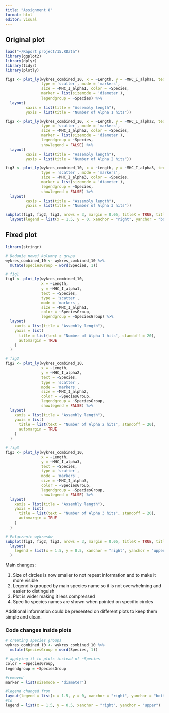```yaml
---
title: "Assignment 8"
format: html
editor: visual
---
```


## Original plot

```r
load("~/Raport project/15.RData")
library(ggplot2)
library(dplyr)
library(tidyr)
library(plotly)

fig1 <- plot_ly(wykres_combined_10, x = ~Length, y = ~MHC_I_alpha1, text = ~Species,
                type = 'scatter', mode = 'markers',
                size = ~MHC_I_alpha1, color = ~Species,
                marker = list(sizemode = 'diameter'),
                legendgroup = ~Species) %>%
  layout(
         xaxis = list(title = "Assembly length"),
         yaxis = list(title = "Number of Alpha 1 hits"))

fig2 <- plot_ly(wykres_combined_10, x = ~Length, y = ~MHC_I_alpha2, text = ~Species,
                type = 'scatter', mode = 'markers',
                size = ~MHC_I_alpha2, color = ~Species,
                marker = list(sizemode = 'diameter'),
                legendgroup = ~Species,
                showlegend = FALSE) %>%
  layout(
         xaxis = list(title = "Assembly length"),
         yaxis = list(title = "Number of Alpha 2 hits"))

fig3 <- plot_ly(wykres_combined_10, x = ~Length, y = ~MHC_I_alpha3, text = ~Species,
                type = 'scatter', mode = 'markers',
                size = ~MHC_I_alpha3, color = ~Species,
                marker = list(sizemode = 'diameter'),
                legendgroup = ~Species,
                showlegend = FALSE) %>%
  layout(
         xaxis = list(title = "Assembly length"),
         yaxis = list(title = "Number of Alpha 3 hits"))

subplot(fig1, fig2, fig3, nrows = 3, margin = 0.05, titleX = TRUE, titleY = TRUE) %>%
  layout(legend = list(x = 1.5, y = 0, xanchor = "right", yanchor = "bottom"))
```

## Fixed plot

```r

library(stringr)

# Dodanie nowej kolumny z grupą
wykres_combined_10 <- wykres_combined_10 %>%
  mutate(SpeciesGroup = word(Species, 1))

# fig1
fig1 <- plot_ly(wykres_combined_10,
                x = ~Length,
                y = ~MHC_I_alpha1,
                text = ~Species,
                type = 'scatter',
                mode = 'markers',
                size = ~MHC_I_alpha1,
                color = ~SpeciesGroup,
                legendgroup = ~SpeciesGroup) %>%
  layout(
    xaxis = list(title = "Assembly length"),
    yaxis = list(
      title = list(text = "Number of Alpha 1 hits", standoff = 20),
      automargin = TRUE
    )
  )

# fig2
fig2 <- plot_ly(wykres_combined_10,
                x = ~Length,
                y = ~MHC_I_alpha2,
                text = ~Species,
                type = 'scatter',
                mode = 'markers',
                size = ~MHC_I_alpha2,
                color = ~SpeciesGroup,
                legendgroup = ~SpeciesGroup,
                showlegend = FALSE) %>%
  layout(
    xaxis = list(title = "Assembly length"),
    yaxis = list(
      title = list(text = "Number of Alpha 2 hits", standoff = 20),
      automargin = TRUE
    )
  )

# fig3
fig3 <- plot_ly(wykres_combined_10,
                x = ~Length,
                y = ~MHC_I_alpha3,
                text = ~Species,
                type = 'scatter',
                mode = 'markers',
                size = ~MHC_I_alpha3,
                color = ~SpeciesGroup,
                legendgroup = ~SpeciesGroup,
                showlegend = FALSE) %>%
  layout(
    xaxis = list(title = "Assembly length"),
    yaxis = list(
      title = list(text = "Number of Alpha 3 hits", standoff = 20),
      automargin = TRUE
    )
  )

# Połączenie wykresów
subplot(fig1, fig2, fig3, nrows = 3, margin = 0.05, titleX = TRUE, titleY = TRUE) %>%
  layout(
    legend = list(x = 1.5, y = 0.5, xanchor = "right", yanchor = "upper")
  )

```

Main changes:

1.  Size of circles is now smaller to not repeat information and to make it more visible
2.  Legend is grouped by main species name so it is not overwhelming and easier to distinguish
3.  Plot is wider making it less compressed
4.  Specific species names are shown when pointed on specific circles

Additional information could be presented on different plots to keep them simple and clean.

### Code changes inside plots

```r
# creating species groups
wykres_combined_10 <- wykres_combined_10 %>%
  mutate(SpeciesGroup = word(Species, 1))

# applying it to plots instead of ~Species
color = ~SpeciesGroup,
legendgroup = ~SpeciesGroup

#removed 
marker = list(sizemode = 'diameter')

#legend changed from 
layout(legend = list(x = 1.5, y = 0, xanchor = "right", yanchor = "bottom"))
#to
legend = list(x = 1.5, y = 0.5, xanchor = "right", yanchor = "upper")

```
